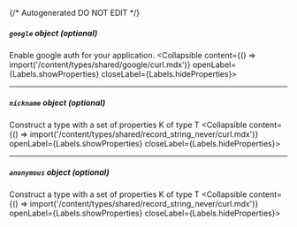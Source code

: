 {/* Autogenerated DO NOT EDIT  */}

##### `google` _object (optional)_
Enable google auth for your application.
<Collapsible content={() => import('/content/types/shared/google/curl.mdx')} openLabel={Labels.showProperties} closeLabel={Labels.hideProperties}>
</Collapsible>

---
##### `nickname` _object (optional)_
Construct a type with a set of properties K of type T
<Collapsible content={() => import('/content/types/shared/record_string_never/curl.mdx')} openLabel={Labels.showProperties} closeLabel={Labels.hideProperties}>
</Collapsible>

---
##### `anonymous` _object (optional)_
Construct a type with a set of properties K of type T
<Collapsible content={() => import('/content/types/shared/record_string_never/curl.mdx')} openLabel={Labels.showProperties} closeLabel={Labels.hideProperties}>
</Collapsible>


